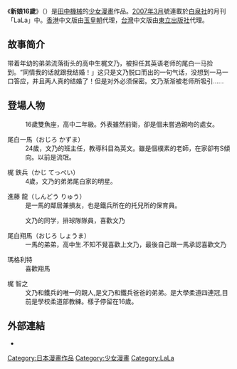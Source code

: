 {{Infobox animanga/Headerofja
|標題= 新娘16歲
|圖像= 
|尺寸= 
|說明= 
|日文名稱= キスよりも早く
|英文名稱= Faster than a Kiss
|假名= キスよりもはやく
|羅馬字= 
|類型= [[少女漫畫|少女漫畫]]
}}
{{Infobox animanga/name
|original= 
|official= 
|formal= {{flagicon|Hong Kong}} 親吻前、結婚後<br />{{flagicon|Taiwan}} 新娘16歲
|common= 
}}
{{Infobox animanga/Manga
|標題= 
|作者= [[田中機械|田中機械]]
|作畫= 
|出版社= {{flagicon|Japan}} [[白泉社|白泉社]]<br />{{flagicon|Hong Kong}} [[玉皇朝|玉皇朝]]<br />{{flagicon|Taiwan}} [[東立出版社|東立出版社]]
|其他出版社= 
|連載雜誌= [[LaLa|LaLa]]
|發售日= 
|開始= 2007年3月號
|結束= 2012年8月號
|冊數= 全12卷
|話數= 
|其他=
}}
{{Infobox animanga/Footerofja}}

《'''新娘16歲'''》（{{lang|ja|キスよりも早く}}）是[[田中機械|田中機械]]的[[少女漫畫|少女漫畫]]作品。[[2007年3月|2007年3月]]號連載於[[白泉社|白泉社]]的月刊「LaLa」中。[[香港|香港]]中文版由[[玉皇朝|玉皇朝]]代理，[[台灣|台灣]]中文版由[[東立出版社|東立出版社]]代理。

==故事简介==
带着年幼的弟弟流落街头的高中生梶文乃，被担任其英语老师的尾白一马捡到。“同情我的话就跟我结婚！」这只是文乃脱口而出的一句气话，没想到一马一口答应，并且两人真的结婚了！但是对外必须保密。文乃渐渐被老师所吸引……

==登場人物==
; {{nihongo|梶文乃|梶 文乃（かじ ふみの）}}
: 16歲雙魚座，高中二年級。外表雖然前衛，卻是個未嘗過親吻的處女。

;尾白一馬（おじろ かずま） 
: 24歲，文乃的班主任，教導科目為英文。雖是個樸素的老師，在家卻有S傾向。以前是流氓。

;梶 鉄兵（かじ てっぺい） 
: 4歲，文乃的弟弟尾白家的明星。

;進藤 龍（しんどう りゅう） 
: 是一馬的鄰居兼損友，也是鐵兵所在的托兒所的保育員。

; {{nihongo|黑澤健|黒沢 健（くろさわ けん） }}
: 文乃的同学，排球隊隊員，喜歡文乃

;尾白翔馬（おじろ しょうま）
: 一馬的弟弟，高中生.不知不覺喜歡上文乃，最後自己跟一馬承認喜歡文乃

;瑪格利特
: 喜歡翔馬

;梶 智之
: 文乃和鐵兵的唯一的親人,是文乃和鐵兵爸爸的弟弟。是大學柔道四連冠,目前是學校柔道部教練。樣子停留在16歲。

==外部連結==
* {{PreViewBook|白泉社|9784592184713|キスよりも早く}}

{{ACG-stub}}

{{DEFAULTSORT:Kisu Yori mo Hayaku}}
[[Category:日本漫畫作品|Category:日本漫畫作品]]
[[Category:少女漫畫|Category:少女漫畫]]
[[Category:LaLa|Category:LaLa]]
